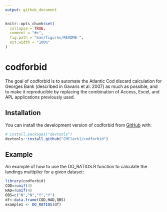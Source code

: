 ```yaml
---
output: github_document
---
```


<!-- README.md is generated from README.Rmd. Please edit that file -->

```r
knitr::opts_chunk$set(
  collapse = TRUE,
  comment = "#>",
  fig.path = "man/figures/README-",
  out.width = "100%"
)
```

# codforbid

<!-- badges: start -->
<!-- badges: end -->

The goal of codforbid is to automate the Atlantic Cod discard calculation for Georges Bank (described in Gavaris et al. 2007) as much as possible, and to make it reproducible by replacing the combination of Access, Excel, and APL applications previously used.

## Installation

You can install the development version of codforbid from [GitHub](https://github.com/) with:

``` r
# install.packages("devtools")
devtools::install_github("CMClark1/codforbid")
```

## Example

An example of how to use the DO_RATIOS.R function to calculate the landings multiplier for a given dataset: 

```r
library(codforbid)
COD=runif(4)
HAD=runif(4)
OBS=c("N","N","Y","Y")
df<-data.frame(COD,HAD,OBS)
example1 <- DO_RATIOS(df)
```
